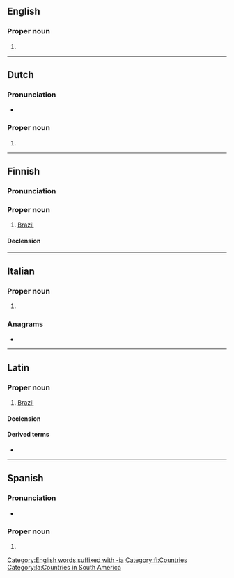 {{also|Brasília|Brasilía}}
==English==
{{wikipedia|lang=en}}

===Proper noun===
{{en-proper noun}}

# {{alternative spelling of|en|Brasília}}

[[Category:English words suffixed with -ia]]

----

==Dutch==
{{wikipedia|lang=nl}}

===Pronunciation===
* {{audio|nl|Nl-Brasilia.ogg|Audio}}

===Proper noun===
{{nl-proper noun|n}}

# {{place:Brazil/capital|nl|Brasília}}

{{topics|nl|Cities in Brazil}}

----

==Finnish==
{{wikipedia|lang=fi}}

===Pronunciation===
{{fi-pronunciation}}

===Proper noun===
{{fi-proper noun}}

# [[Brazil]]

====Declension====
{{fi-decl-kulkija|n=sg|Brasili|a}}

[[Category:fi:Countries]]

----

==Italian==
{{wikipedia|lang=it}}

===Proper noun===
{{it-proper noun|f}}

# {{place:Brazil/capital|it|Brasília}}

===Anagrams===
* {{l|it|basilari}}

----

==Latin==

===Proper noun===
{{la-proper noun|Brasilia<1>}}

# {{lb|la|New Latin}} [[Brazil]]

====Declension====
{{la-ndecl|Brasilia<1>}}

====Derived terms====
* {{l|la|brasilianus}}

[[Category:la:Countries in South America]]

----

==Spanish==
{{wikipedia|lang=es}}

===Pronunciation===
* {{es-IPA}}

===Proper noun===
{{es-proper noun|f}}

# {{place:Brazil/capital|es|Brasília}}